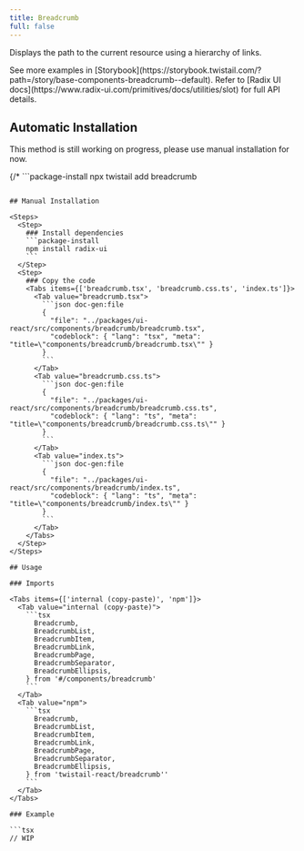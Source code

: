 ```yaml
---
title: Breadcrumb
full: false
---
```


Displays the path to the current resource using a hierarchy of links.

<Callout type='info'>
  See more examples in [Storybook](https://storybook.twistail.com/?path=/story/base-components-breadcrumb--default).
  Refer to [Radix UI docs](https://www.radix-ui.com/primitives/docs/utilities/slot) for full API details.
</Callout>

## Automatic Installation

<Callout type='warn'>
  This method is still working on progress, please use manual installation for now.
</Callout>

{/* ```package-install
npx twistail add breadcrumb
``` */}

## Manual Installation

<Steps>
  <Step>
    ### Install dependencies
    ```package-install
    npm install radix-ui
    ```
  </Step>
  <Step>
    ### Copy the code
    <Tabs items={['breadcrumb.tsx', 'breadcrumb.css.ts', 'index.ts']}>
      <Tab value="breadcrumb.tsx">
        ```json doc-gen:file
        {
          "file": "../packages/ui-react/src/components/breadcrumb/breadcrumb.tsx",
          "codeblock": { "lang": "tsx", "meta": "title=\"components/breadcrumb/breadcrumb.tsx\"" }
        }
        ```
      </Tab>
      <Tab value="breadcrumb.css.ts">
        ```json doc-gen:file
        {
          "file": "../packages/ui-react/src/components/breadcrumb/breadcrumb.css.ts",
          "codeblock": { "lang": "ts", "meta": "title=\"components/breadcrumb/breadcrumb.css.ts\"" }
        }
        ```
      </Tab>
      <Tab value="index.ts">
        ```json doc-gen:file
        {
          "file": "../packages/ui-react/src/components/breadcrumb/index.ts",
          "codeblock": { "lang": "ts", "meta": "title=\"components/breadcrumb/index.ts\"" }
        }
        ```
      </Tab>
    </Tabs>
  </Step>
</Steps>

## Usage

### Imports

<Tabs items={['internal (copy-paste)', 'npm']}>
  <Tab value="internal (copy-paste)">
    ```tsx
      Breadcrumb,
      BreadcrumbList,
      BreadcrumbItem,
      BreadcrumbLink,
      BreadcrumbPage,
      BreadcrumbSeparator,
      BreadcrumbEllipsis,
    } from '#/components/breadcrumb'
    ```
  </Tab>
  <Tab value="npm">
    ```tsx
      Breadcrumb,
      BreadcrumbList,
      BreadcrumbItem,
      BreadcrumbLink,
      BreadcrumbPage,
      BreadcrumbSeparator,
      BreadcrumbEllipsis,
    } from 'twistail-react/breadcrumb''
    ```
  </Tab>
</Tabs>

### Example

```tsx
// WIP
```
